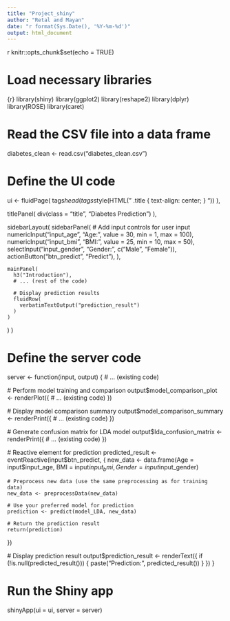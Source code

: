 ```yaml
---
title: "Project_shiny"
author: "Retal and Mayan"
date: "r format(Sys.Date(), '%Y-%m-%d')"
output: html_document
---
```


{r setup, include=FALSE}
knitr::opts_chunk$set(echo = TRUE)

# Load necessary libraries
{r}
library(shiny)
library(ggplot2)
library(reshape2)
library(dplyr)
library(ROSE)
library(caret)

# Read the CSV file into a data frame
diabetes_clean <- read.csv("diabetes_clean.csv")

# Define the UI code
ui <- fluidPage(
  tags$head(
    tags$style(HTML("
      .title {
        text-align: center;
      }
    "))
  ),
  
  titlePanel(
    div(class = "title", "Diabetes Prediction")
  ),
  
  sidebarLayout(
    sidebarPanel(
      # Add input controls for user input
      numericInput("input_age", "Age:", value = 30, min = 1, max = 100),
      numericInput("input_bmi", "BMI:", value = 25, min = 10, max = 50),
      selectInput("input_gender", "Gender:", c("Male", "Female")),
      actionButton("btn_predict", "Predict"),
    ),
    
    mainPanel(
      h3("Introduction"),
      # ... (rest of the code)

      # Display prediction results
      fluidRow(
        verbatimTextOutput("prediction_result")
      )
    )
  )
)

# Define the server code
server <- function(input, output) {
  # ... (existing code)

  # Perform model training and comparison
  output$model_comparison_plot <- renderPlot({
    # ... (existing code)
  })
  
  # Display model comparison summary
  output$model_comparison_summary <- renderPrint({
    # ... (existing code)
  })
  
  # Generate confusion matrix for LDA model
  output$lda_confusion_matrix <- renderPrint({
    # ... (existing code)
  })
  
  # Reactive element for prediction
  predicted_result <- eventReactive(input$btn_predict, {
    new_data <- data.frame(Age = input$input_age,
                           BMI = input$input_bmi,
                           Gender = input$input_gender)
    
    # Preprocess new data (use the same preprocessing as for training data)
    new_data <- preprocessData(new_data)
    
    # Use your preferred model for prediction
    prediction <- predict(model_LDA, new_data)
    
    # Return the prediction result
    return(prediction)
  })
  
  # Display prediction result
  output$prediction_result <- renderText({
    if (!is.null(predicted_result())) {
      paste("Prediction: ", predicted_result())
    }
  })
}

# Run the Shiny app
shinyApp(ui = ui, server = server)
